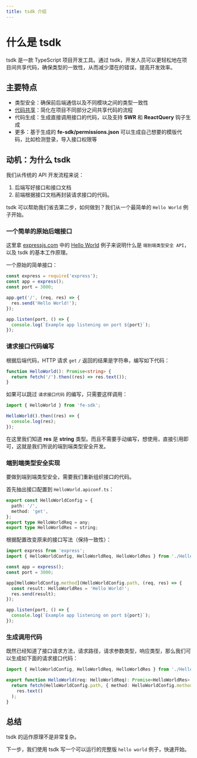 ```yaml
---
title: tsdk 介绍
---
```


# 什么是 tsdk 

tsdk 是一款 TypeScript 项目开发工具。通过 tsdk，开发人员可以更轻松地在项目间共享代码，确保类型的一致性，从而减少潜在的错误，提高开发效率。

## 主要特点

- 类型安全：确保前后端通信以及不同模块之间的类型一致性
- [代码共享](/docs/guide/share-code)：简化在项目不同部分之间共享代码的流程
- 代码生成：生成直接调用接口的代码，以及支持 **SWR** 和 **ReactQuery** 钩子生成
- 更多：基于生成的 **fe-sdk/permissions.json** 可以生成自己想要的模版代码，比如检测登录，导入接口权限等

## 动机：为什么 tsdk

我们从传统的 API 开发流程来说：

1. 后端写好接口和接口文档
2. 前端根据接口文档再封装请求接口的代码。

tsdk 可以帮助我们省去第二步，如何做到？我们从一个最简单的 `Hello World` 例子开始。

### 一个简单的原始后端接口

这里拿 [expressjs.com](https://expressjs.com/en/starter/hello-world.html) 中的 [Hello World](https://expressjs.com/en/starter/hello-world.html) 例子来说明什么是 `端到端类型安全 API`，以及 tsdk 的基本工作原理。

一个原始的简单接口：

```js
const express = require('express');
const app = express();
const port = 3000;

app.get('/', (req, res) => {
  res.send('Hello World!');
});

app.listen(port, () => {
  console.log(`Example app listening on port ${port}`);
});
```

### 请求接口代码编写

根据后端代码，HTTP 请求 `get` `/` 返回的结果是字符串，编写如下代码：

```ts
function HelloWorld(): Promise<string> {
  return fetch('/').then((res) => res.text());
}
```

如果可以跳过 `请求接口代码` 的编写，只需要这样调用：

```ts
import { HelloWorld } from 'fe-sdk';

HelloWorld().then((res) => {
  console.log(res);
});
```

在这里我们知道 **res** 是 **string** 类型。而且不需要手动编写，想使用，直接引用即可，这就是我们所说的端到端类型安全开发。

### 端到端类型安全实现

要做到端到端类型安全，需要我们重新组织接口的代码。

首先抽出接口配置到 `HelloWorld.apiconf.ts`：

```ts
export const HelloWorldConfig = {
  path: '/',
  method: 'get',
};
export type HelloWorldReq = any;
export type HelloWorldRes = string;
```

根据配置改变原来的接口写法（保持一致性）：

```ts
import express from 'express';
import { HelloWorldConfig, HelloWorldReq, HelloWorldRes } from './HelloWorld.apiconf';

const app = express();
const port = 3000;

app[HelloWorldConfig.method](HelloWorldConfig.path, (req, res) => {
  const result: HelloWorldRes = 'Hello World!';
  res.send(result);
});

app.listen(port, () => {
  console.log(`Example app listening on port ${port}`);
});
```

### 生成调用代码

既然已经知道了接口请求方法，请求路径，请求参数类型，响应类型，那么我们可以生成如下面的请求接口代码：

```ts
import { HelloWorldConfig, HelloWorldReq, HelloWorldRes } from './HelloWorld.apiconf';

export function HelloWorld(req: HelloWorldReq): Promise<HelloWorldRes> {
  return fetch(HelloWorldConfig.path, { method: HelloWorldConfig.method }).then((res) =>
    res.text()
  );
}
```

## 总结

tsdk 的运作原理不是非常复杂。

下一步，我们使用 tsdk 写一个可以运行的完整版 `hello world` 例子，快速开始。
